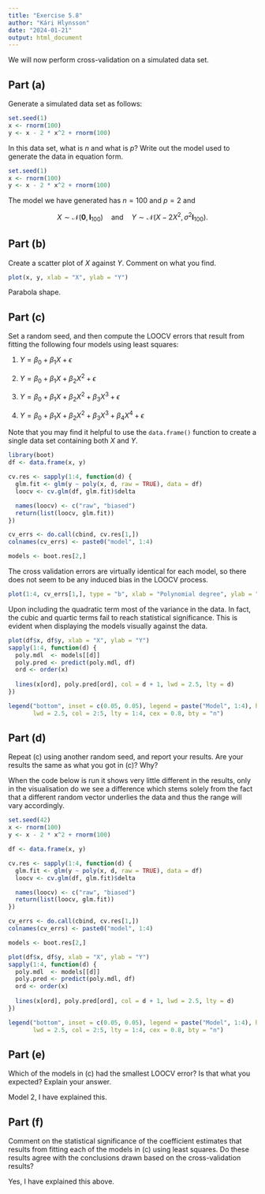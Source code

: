 ```yaml
---
title: "Exercise 5.8"
author: "Kári Hlynsson"
date: "2024-01-21"
output: html_document
---
```


We will now perform cross-validation on a simulated data set.

## Part (a)

Generate a simulated data set as follows:

``` r
set.seed(1)
x <- rnorm(100)
y <- x - 2 * x^2 + rnorm(100)
```

In this data set, what is $n$ and what is $p$? Write out the model used to generate the data in equation form.

```r
set.seed(1)
x <- rnorm(100)
y <- x - 2 * x^2 + rnorm(100)
```

The model we have generated has $n = 100$ and $p = 2$ and

$$
X \sim \mathcal N(\mathbf{0}, \mathbf I_{100}) \quad \text{and} \quad Y \sim \mathcal N(X - 2X^2, \sigma^2 \mathbf{I}_{100}).
$$

## Part (b)

Create a scatter plot of $X$ against $Y$. Comment on what you find.

```r
plot(x, y, xlab = "X", ylab = "Y")
```

Parabola shape.

## Part (c)

Set a random seed, and then compute the LOOCV errors that result from fitting the following four models using least squares:

1.  $Y = \beta_0 + \beta_1 X + \epsilon$

2.  $Y = \beta_0 + \beta_1 X + \beta_2 X^2 + \epsilon$

3.  $Y = \beta_0 + \beta_1 X + \beta_2 X^2 + \beta_3 X^3 + \epsilon$

4.  $Y = \beta_0 + \beta_1 X + \beta_2 X^2 + \beta_3 X^3 + \beta_4 X^4 + \epsilon$

Note that you may find it helpful to use the `data.frame()` function to create a single data set containing both $X$ and $Y$.

```r
library(boot)
df <- data.frame(x, y)

cv.res <- sapply(1:4, function(d) {
  glm.fit <- glm(y ~ poly(x, d, raw = TRUE), data = df)
  loocv <- cv.glm(df, glm.fit)$delta

  names(loocv) <- c("raw", "biased")
  return(list(loocv, glm.fit))
})

cv_errs <- do.call(cbind, cv.res[1,])
colnames(cv_errs) <- paste0("model", 1:4)

models <- boot.res[2,]
```

The cross validation errors are virtually identical for each model, so there does not seem to be any induced bias in the LOOCV process.

```r
plot(1:4, cv_errs[1,], type = "b", xlab = "Polynomial degree", ylab = "LOOCV error")
```

Upon including the quadratic term most of the variance in the data. In fact, the cubic and quartic terms fail to reach statistical significance. This is evident when displaying the models visually against the data.

```r
plot(df$x, df$y, xlab = "X", ylab = "Y")
sapply(1:4, function(d) {
  poly.mdl  <- models[[d]]
  poly.pred <- predict(poly.mdl, df)
  ord <- order(x)
  
  lines(x[ord], poly.pred[ord], col = d + 1, lwd = 2.5, lty = d)
})

legend("bottom", inset = c(0.05, 0.05), legend = paste("Model", 1:4), horiz = TRUE,
       lwd = 2.5, col = 2:5, lty = 1:4, cex = 0.8, bty = "n")
```

## Part (d)

Repeat (c) using another random seed, and report your results. Are your results the same as what you got in (c)? Why?

When the code below is run it shows very little different in the results, only in the visualisation do we see a difference which stems solely from the fact that a different random vector underlies the data and thus the range will vary accordingly.

```r
set.seed(42)
x <- rnorm(100)
y <- x - 2 * x^2 + rnorm(100)

df <- data.frame(x, y)

cv.res <- sapply(1:4, function(d) {
  glm.fit <- glm(y ~ poly(x, d, raw = TRUE), data = df)
  loocv <- cv.glm(df, glm.fit)$delta

  names(loocv) <- c("raw", "biased")
  return(list(loocv, glm.fit))
})

cv_errs <- do.call(cbind, cv.res[1,])
colnames(cv_errs) <- paste0("model", 1:4)

models <- boot.res[2,]

plot(df$x, df$y, xlab = "X", ylab = "Y")
sapply(1:4, function(d) {
  poly.mdl  <- models[[d]]
  poly.pred <- predict(poly.mdl, df)
  ord <- order(x)
  
  lines(x[ord], poly.pred[ord], col = d + 1, lwd = 2.5, lty = d)
})

legend("bottom", inset = c(0.05, 0.05), legend = paste("Model", 1:4), horiz = TRUE,
       lwd = 2.5, col = 2:5, lty = 1:4, cex = 0.8, bty = "n")
```

## Part (e)

Which of the models in (c) had the smallest LOOCV error? Is that what you expected? Explain your answer.

Model 2, I have explained this.

## Part (f)

Comment on the statistical significance of the coefficient estimates that results from fitting each of the models in (c) using least squares. Do these results agree with the conclusions drawn based on the cross-validation results?

Yes, I have explained this above.
